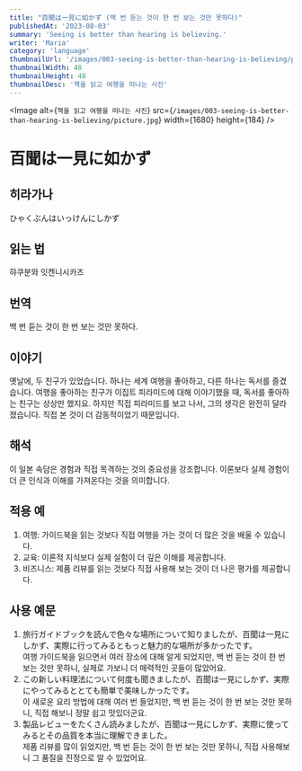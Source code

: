 ```yaml
---
title: "百聞は一見に如かず (백 번 듣는 것이 한 번 보는 것만 못하다)"
publishedAt: '2023-08-03'
summary: 'Seeing is better than hearing is believing.'
writer: 'Maria'
category: 'language'
thumbnailUrl: '/images/003-seeing-is-better-than-hearing-is-believing/picture.jpg'
thumbnailWidth: 48
thumbnailHeight: 48
thumbnailDesc: '책을 읽고 여행을 떠나는 사진'
---
```


<Image
  alt={`책을 읽고 여행을 떠나는 사진`}
  src={`/images/003-seeing-is-better-than-hearing-is-believing/picture.jpg`}
  width={1680}
  height={184}
/>

# 百聞は一見に如かず

## 히라가나
ひゃくぶんはいっけんにしかず

## 읽는 법
햐쿠분와 잇켄니시카즈

## 번역
백 번 듣는 것이 한 번 보는 것만 못하다.

## 이야기
옛날에, 두 친구가 있었습니다. 하나는 세계 여행을 좋아하고, 다른 하나는 독서를 즐겼습니다. 여행을 좋아하는 친구가 이집트 피라미드에 대해 이야기했을 때, 독서를 좋아하는 친구는 상상만 했지요. 하지만 직접 피라미드를 보고 나서, 그의 생각은 완전히 달라졌습니다. 직접 본 것이 더 감동적이었기 때문입니다.

## 해석
이 일본 속담은 경험과 직접 목격하는 것의 중요성을 강조합니다. 이론보다 실제 경험이 더 큰 인식과 이해를 가져온다는 것을 의미합니다.

## 적용 예
1. 여행: 가이드북을 읽는 것보다 직접 여행을 가는 것이 더 많은 것을 배울 수 있습니다.
2. 교육: 이론적 지식보다 실제 실험이 더 깊은 이해를 제공합니다.
3. 비즈니스: 제품 리뷰를 읽는 것보다 직접 사용해 보는 것이 더 나은 평가를 제공합니다.

## 사용 예문
1. 旅行ガイドブックを読んで色々な場所について知りましたが、百聞は一見にしかず、実際に行ってみるともっと魅力的な場所が多かったです。
<br /> 여행 가이드북을 읽으면서 여러 장소에 대해 알게 되었지만, 백 번 듣는 것이 한 번 보는 것만 못하니, 실제로 가보니 더 매력적인 곳들이 많았어요.
2. この新しい料理法について何度も聞きましたが、百聞は一見にしかず、実際にやってみるととても簡単で美味しかったです。
<br /> 이 새로운 요리 방법에 대해 여러 번 들었지만, 백 번 듣는 것이 한 번 보는 것만 못하니, 직접 해보니 정말 쉽고 맛있더군요.
3. 製品レビューをたくさん読みましたが、百聞は一見にしかず、実際に使ってみるとその品質を本当に理解できました。
<br /> 제품 리뷰를 많이 읽었지만, 백 번 듣는 것이 한 번 보는 것만 못하니, 직접 사용해보니 그 품질을 진정으로 알 수 있었어요.
